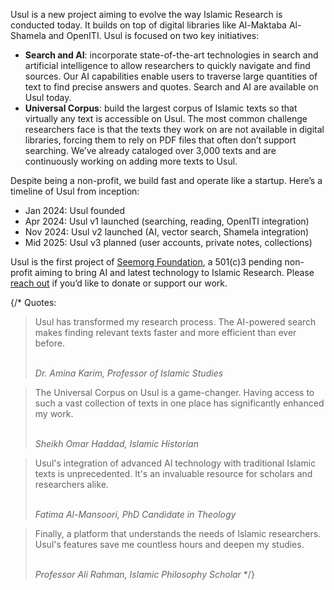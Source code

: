 Usul is a new project aiming to evolve the way Islamic Research is conducted today. It builds on top of digital libraries like Al-Maktaba Al-Shamela and OpenITI. Usul is focused on two key initiatives:

- **Search and AI**: incorporate state-of-the-art technologies in search and artificial intelligence to allow researchers to quickly navigate and find sources. Our AI capabilities enable users to traverse large quantities of text to find precise answers and quotes. Search and AI are available on Usul today.
- **Universal Corpus**: build the largest corpus of Islamic texts so that virtually any text is accessible on Usul. The most common challenge researchers face is that the texts they work on are not available in digital libraries, forcing them to rely on PDF files that often don’t support searching. We’ve already cataloged over 3,000 texts and are continuously working on adding more texts to Usul.

Despite being a non-profit, we build fast and operate like a startup. Here’s a timeline of Usul from inception:

- Jan 2024: Usul founded
- Apr 2024: Usul v1 launched (searching, reading, OpenITI integration)
- Nov 2024: Usul v2 launched (AI, vector search, Shamela integration)
- Mid 2025: Usul v3 planned (user accounts, private notes, collections)

Usul is the first project of <a href="https://digitalseem.org" target="_blank">Seemorg Foundation</a>, a 501(c)3 pending non-profit aiming to bring AI and latest technology to Islamic Research. Please <a href="mailto:contact@digitalseem.org" target="_blank">reach out</a> if you’d like to donate or support our work.

{/* Quotes:

> Usul has transformed my research process. The AI-powered search makes finding relevant texts faster and more efficient than ever before.
>
> <br />
> <cite>Dr. Amina Karim, Professor of Islamic Studies</cite>

> The Universal Corpus on Usul is a game-changer. Having access to such a vast collection of texts in one place has significantly enhanced my work.
>
> <br />
> <cite>Sheikh Omar Haddad, Islamic Historian</cite>

> Usul's integration of advanced AI technology with traditional Islamic texts is unprecedented. It's an invaluable resource for scholars and researchers alike.
>
> <br />
> <cite>Fatima Al-Mansoori, PhD Candidate in Theology</cite>

> Finally, a platform that understands the needs of Islamic researchers. Usul's features save me countless hours and deepen my studies.
>
> <br />
> <cite>Professor Ali Rahman, Islamic Philosophy Scholar</cite> */}
